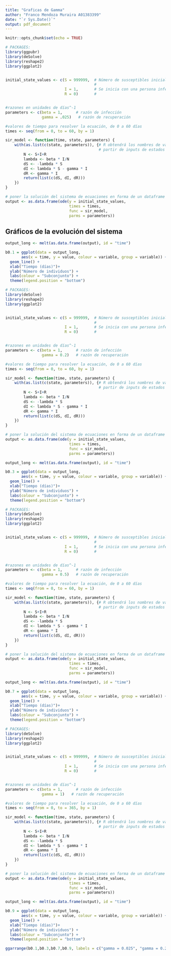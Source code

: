 ```yaml
---
title: "Graficas de Gamma"
author: "Franco Mendoza Muraira A01383399"
date: "`r Sys.Date()`"
output: pdf_document
---
```


```r
knitr::opts_chunk$set(echo = TRUE)
```

```r
# PACKAGES:
library(ggpubr)
library(deSolve)
library(reshape2)
library(ggplot2)


initial_state_values <- c(S = 999999,  # Número de susceptibles inicial
                                       # 
                          I = 1,       # Se inicia con una persona infectada
                          R = 0)       # 


#razones en unidades de días^-1
parameters <- c(beta = 1,      # razón de infección
                gamma = .025)   # razón de recuperación

#valores de tiempo para resolver la ecuación, de 0 a 60 días
times <- seq(from = 0, to = 60, by = 1)   

sir_model <- function(time, state, parameters) {  
    with(as.list(c(state, parameters)), {# R obtendrá los nombres de variables a
                                         # partir de inputs de estados y parametros
        N <- S+I+R 
        lambda <- beta * I/N
        dS <- -lambda * S               
        dI <- lambda * S - gamma * I   
        dR <- gamma * I                 
        return(list(c(dS, dI, dR))) 
    })
}

# poner la solución del sistema de ecuaciones en forma de un dataframe
output <- as.data.frame(ode(y = initial_state_values, 
                            times = times, 
                            func = sir_model,
                            parms = parameters))
```


##  Gráficos de la evolución del sistema

```r

output_long <- melt(as.data.frame(output), id = "time")                  

b0.1 = ggplot(data = output_long,                                              
       aes(x = time, y = value, colour = variable, group = variable)) +  
  geom_line() +                                                          
  xlab("Tiempo (días)")+                                                   
  ylab("Número de individuos") +                                             
  labs(colour = "Subconjunto") +
  theme(legend.position = "bottom")

```

```r
# PACKAGES:
library(deSolve)
library(reshape2)
library(ggplot2)


initial_state_values <- c(S = 999999,  # Número de susceptibles inicial
                                       # 
                          I = 1,       # Se inicia con una persona infectada
                          R = 0)       # 


#razones en unidades de días^-1
parameters <- c(beta = 1,      # razón de infección
                gamma = 0.2)   # razón de recuperación

#valores de tiempo para resolver la ecuación, de 0 a 60 días
times <- seq(from = 0, to = 60, by = 1)   

sir_model <- function(time, state, parameters) {  
    with(as.list(c(state, parameters)), {# R obtendrá los nombres de variables a
                                         # partir de inputs de estados y parametros
        N <- S+I+R 
        lambda <- beta * I/N
        dS <- -lambda * S               
        dI <- lambda * S - gamma * I   
        dR <- gamma * I                 
        return(list(c(dS, dI, dR))) 
    })
}

# poner la solución del sistema de ecuaciones en forma de un dataframe
output <- as.data.frame(ode(y = initial_state_values, 
                            times = times, 
                            func = sir_model,
                            parms = parameters))
```

```r

output_long <- melt(as.data.frame(output), id = "time")                  

b0.3 = ggplot(data = output_long,                                              
       aes(x = time, y = value, colour = variable, group = variable)) +  
  geom_line() +                                                          
  xlab("Tiempo (días)")+                                                   
  ylab("Número de individuos") +                                             
  labs(colour = "Subconjunto") +
  theme(legend.position = "bottom")

```

```r
# PACKAGES:
library(deSolve)
library(reshape2)
library(ggplot2)


initial_state_values <- c(S = 999999,  # Número de susceptibles inicial
                                       # 
                          I = 1,       # Se inicia con una persona infectada
                          R = 0)       # 


#razones en unidades de días^-1
parameters <- c(beta = 1,      # razón de infección
                gamma = 0.5)   # razón de recuperación

#valores de tiempo para resolver la ecuación, de 0 a 60 días
times <- seq(from = 0, to = 60, by = 1)   

sir_model <- function(time, state, parameters) {  
    with(as.list(c(state, parameters)), {# R obtendrá los nombres de variables a
                                         # partir de inputs de estados y parametros
        N <- S+I+R 
        lambda <- beta * I/N
        dS <- -lambda * S               
        dI <- lambda * S - gamma * I   
        dR <- gamma * I                 
        return(list(c(dS, dI, dR))) 
    })
}

# poner la solución del sistema de ecuaciones en forma de un dataframe
output <- as.data.frame(ode(y = initial_state_values, 
                            times = times, 
                            func = sir_model,
                            parms = parameters))
```

```r

output_long <- melt(as.data.frame(output), id = "time")                  

b0.7 = ggplot(data = output_long,                                              
       aes(x = time, y = value, colour = variable, group = variable)) +  
  geom_line() +                                                          
  xlab("Tiempo (días)")+                                                   
  ylab("Número de individuos") +                                             
  labs(colour = "Subconjunto") +
  theme(legend.position = "bottom")

```

```r
# PACKAGES:
library(deSolve)
library(reshape2)
library(ggplot2)


initial_state_values <- c(S = 999999,  # Número de susceptibles inicial
                                       # 
                          I = 1,       # Se inicia con una persona infectada
                          R = 0)       # 


#razones en unidades de días^-1
parameters <- c(beta = 1,      # razón de infección
                gamma = 1)   # razón de recuperación

#valores de tiempo para resolver la ecuación, de 0 a 60 días
times <- seq(from = 0, to = 365, by = 1)   

sir_model <- function(time, state, parameters) {  
    with(as.list(c(state, parameters)), {# R obtendrá los nombres de variables a
                                         # partir de inputs de estados y parametros
        N <- S+I+R 
        lambda <- beta * I/N
        dS <- -lambda * S               
        dI <- lambda * S - gamma * I   
        dR <- gamma * I                 
        return(list(c(dS, dI, dR))) 
    })
}

# poner la solución del sistema de ecuaciones en forma de un dataframe
output <- as.data.frame(ode(y = initial_state_values, 
                            times = times, 
                            func = sir_model,
                            parms = parameters))
```

```r

output_long <- melt(as.data.frame(output), id = "time")                  

b0.9 = ggplot(data = output_long,                                              
       aes(x = time, y = value, colour = variable, group = variable)) +  
  geom_line() +                                                          
  xlab("Tiempo (días)")+                                                   
  ylab("Número de individuos") +                                             
  labs(colour = "Subconjunto") +
  theme(legend.position = "bottom")

```

```r
ggarrange(b0.1,b0.3,b0.7,b0.9, labels = c("gamma = 0.025", "gamma = 0.2", "gamma = 0.5", "gamma = 1"),ncol = 2, nrow = 2)
```
